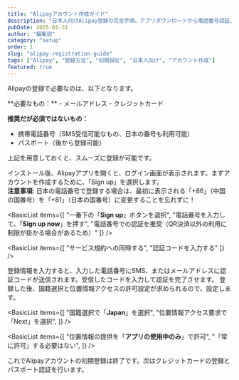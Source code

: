 ```yaml
---
title: "Alipayアカウント作成ガイド"
description: "日本人向けAlipay登録の完全手順。アプリダウンロードから電話番号認証、日本語設定まで、迷わず確実に登録完了できる詳細ガイド。"
pubDate: 2025-01-31
author: "編集部"
category: "setup"
order: 1
slug: "alipay-registration-guide"
tags: ["Alipay", "登録方法", "初期設定", "日本人向け", "アカウント作成"]
featured: true
---
```



<Summary 
  question="Alipayの登録手順は？"
  answer="アプリをダウンロードし、アカウント作成、電話番号・パスポート・クレジットカードの登録をすれば完了です。<span class='highlight'>設定自体は日本でできるので、日本で終わらせておく事を強く推奨</span>します。"
  details="登録時は、パスポートとクレジットカードを用意しておきましょう。パスポートは登録しなくても利用はできますが、決済額などに制限がかかります"
/>

<ArticleSection number="01" title="Alipayの登録に必要なもの">

Alipayの登録で必要なのは、以下となります。

<TextBlock>
**必要なもの：**
- メールアドレス
- クレジットカード

**推奨だが必須ではないもの：**
- 携帯電話番号（SMS受信可能なもの、日本の番号も利用可能）
- パスポート（後から登録可能）
</TextBlock>

上記を用意しておくと、スムーズに登録が可能です。

</ArticleSection>


<ArticleSection number="02" title="アプリ起動とアカウント作成開始" description="Alipayアプリを起動し、新規アカウント登録を開始します">

<TextBlock>
インストール後、Alipayアプリを開くと、ログイン画面が表示されます。まずアカウントを作成するために、「Sign up」を選択します。
</TextBlock>

<div className="image-pair">
  <ImageCard 
    src="Screenshot_20240301-133857"
    title="初期画面"
    description="アプリを初回起動した際に表示される画面。アカウント作成は、下部の「Sign up」を選択。"
  />
  <ImageCard 
    src="Screenshot_20240301-133902"
    title="電話番号の登録画面"
    description="「Sign up」選択後に表示。電話番号を入力する。"
  />
</div>

<HighlightBlock>
<b>注意事項:</b> 日本の電話番号で登録する場合は、最初に表示される「+86」（中国の国番号）を「+81」（日本の国番号）に変更することを忘れずに！
</HighlightBlock>

<BasicList items={[
  "一番下の「<b>Sign up</b>」ボタンを選択",
  "電話番号を入力して、「<b>Sign up now</b>」を押す",
  "電話番号での認証を推奨（QR決済以外の利用に制限が掛かる場合があるため）"
]} />

<MessageBox type="info" title="電話番号・パスポート登録は任意です" text="登録しなくても、一定額まではQR決済ができます。ただ、QR決済以外や決済金額に制限がかかる場合があります。多少の不便が生じてもいいから絶対に電話番号もパスポートも登録したくない！というなら別ですが、現地で不便なく旅行したい場合には、電話番号・パスポートは登録することをお勧めします。" />

<div className="image-pair">
  <ImageCard 
    src="Screenshot_20240301-133928"
    title="サービス利用規約への同意"
    description="サービス利用規約が表示されます。同意しないと利用できません。"
  />
  <ImageCard 
    src="Screenshot_20240301-133938"
    title="認証コード入力"
    description="SMSで認証コードが送付されるので、認証を行う。"
  />
</div>

<BasicList items={[
  "サービス規約への同時する",
  "認証コードを入力する"
]} />

<TextBlock>
登録情報を入力すると、入力した電話番号にSMS、またはメールアドレスに認証コードが送信されます。受信したコードを入力して認証を完了させます。
</TextBlock>

</ArticleSection>

<ArticleSection number="03" title="国籍選択と位置情報の設定" description="国籍と位置情報の許可設定を行います">

<TextBlock>
登録した後、国籍選択と位置情報アクセスの許可設定が求められるので、設定します。
</TextBlock>

<div className="image-pair">
  <ImageCard 
    src="Screenshot_20240301-134044"
    title="国籍選択画面"
    description="利用者の国籍を選択する。日本人は、「Japan」を選択する。"
  />
  <ImageCard 
    src="Screenshot_20240301-134052"
    title="位置情報アクセス要求画面"
    description="位置情報へのアクセスを要求する画面。「Next」を選択。"
  />
</div>

<BasicList items={[
  "国籍選択で「<b>Japan</b>」を選択",
  "位置情報アクセス要求で「Next」を選択",
]} />

<ImageCard 
  src="Screenshot_20240301-134112"
  title="位置情報提供許可画面"
  description="デバイスの位置情報提供を許可する画面。「アプリの使用中のみ」で十分。これでアカウント作成が完了する。"
/>

<BasicList items={[
  "位置情報の提供を「<b>アプリの使用中のみ</b>」で許可",
  "「常に許可」する必要はない",
]} />

<HighlightBlock>
これでAlipayアカウントの初期登録は終了です。次はクレジットカードの登録とパスポート認証を行います。
</HighlightBlock>

</ArticleSection>

<ConclusionSection 
  title="Alipayのアカウント登録が完了"
  text="アカウントは作成できたので、クレジットカードの登録とパスポート登録を行います。"
/>